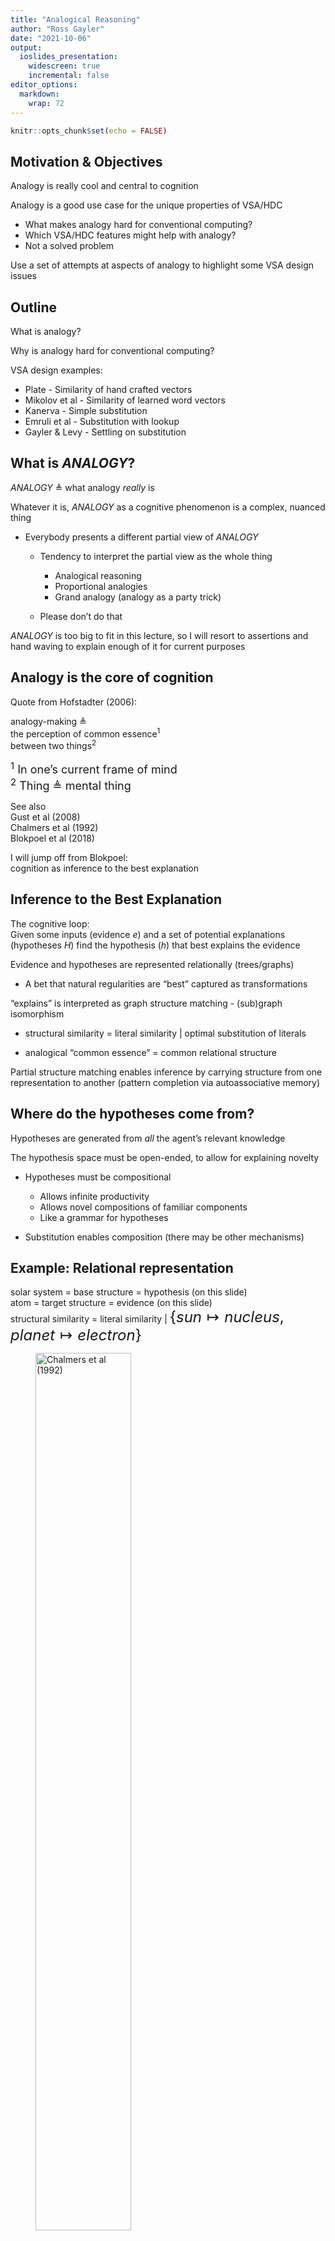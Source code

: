 ```yaml
---
title: "Analogical Reasoning"
author: "Ross Gayler"
date: "2021-10-06"
output: 
  ioslides_presentation:
    widescreen: true
    incremental: false
editor_options: 
  markdown: 
    wrap: 72
---
```


```r
knitr::opts_chunk$set(echo = FALSE)
```

## Motivation & Objectives

Analogy is really cool and central to cognition

Analogy is a good use case for the unique properties of VSA/HDC

-   What makes analogy hard for conventional computing?
-   Which VSA/HDC features might help with analogy?
-   Not a solved problem

Use a set of attempts at aspects of analogy to highlight some VSA design
issues

## Outline

What is analogy?

Why is analogy hard for conventional computing?

VSA design examples:

-   Plate - Similarity of hand crafted vectors
-   Mikolov et al - Similarity of learned word vectors
-   Kanerva - Simple substitution
-   Emruli et al - Substitution with lookup
-   Gayler & Levy - Settling on substitution

## What is *ANALOGY*?

*ANALOGY* $\triangleq$ what analogy *really* is

Whatever it is, *ANALOGY* as a cognitive phenomenon is a complex,
nuanced thing

-   Everybody presents a different partial view of *ANALOGY*

    -   Tendency to interpret the partial view as the whole thing

        -   Analogical reasoning
        -   Proportional analogies
        -   Grand analogy (analogy as a party trick)

    -   Please don't do that

*ANALOGY* is too big to fit in this lecture, so I will resort to
assertions and hand waving to explain enough of it for current purposes

## Analogy is the core of cognition

Quote from Hofstadter (2006):

analogy-making $\triangleq$\
the perception of common essence^1^\
between two things^2^

<font size="4"> ^1^ In one's current frame of mind\
^2^ Thing $\triangleq$ mental thing </font>

See also\
Gust et al (2008)\
Chalmers et al (1992)\
Blokpoel et al (2018)

I will jump off from Blokpoel:\
cognition as inference to the best explanation

## Inference to the Best Explanation

The cognitive loop:\
Given some inputs (evidence $e$) and a set of potential explanations
(hypotheses $H$) find the hypothesis ($h$) that best explains the
evidence

Evidence and hypotheses are represented relationally (trees/graphs)

-   A bet that natural regularities are "best" captured as
    transformations

"explains" is interpreted as graph structure matching - (sub)graph
isomorphism

-   structural similarity = literal similarity \| optimal substitution
    of literals

-   analogical "common essence" = common relational structure

Partial structure matching enables inference by carrying structure from
one representation to another (pattern completion via autoassociative
memory)

## Where do the hypotheses come from?

Hypotheses are generated from *all* the agent's relevant knowledge

The hypothesis space must be open-ended, to allow for explaining novelty

-   Hypotheses must be compositional

    -   Allows infinite productivity
    -   Allows novel compositions of familiar components
    -   Like a grammar for hypotheses

-   Substitution enables composition (there may be other mechanisms)

## Example: Relational representation

solar system = base structure = hypothesis (on this slide)\
atom = target structure = evidence (on this slide)\
structural similarity = literal similarity \|
<font size="5">$\{sun \mapsto nucleus, planet \mapsto electron\}$</font>

![<font size="1">Chalmers et al
(1992)</font>](assets/chalmers-analogy_graphs.png){width="60%"}

## Example: Relational representation of evidence

![<font size="1">Blokpoel et al
(2018)</font>](assets/blokpoel-evidence.png){width="100%"}

## Example: Relational representation of knowledge

![<font size="1">Blokpoel et al
(2018)</font>](assets/blokpoel-knowledge.png){width="38%"}

## Example: Analogical augmentation

![<font size="1">Blokpoel et al
(2018)</font>](assets/blokpoel-augmentation_2.png){width="80%"}

## Example: Augmentation of evidence

![<font size="1">Blokpoel et al
(2018)</font>](assets/blokpoel-augmentation_1.png){width="70%"}

## Example: Explanation

![<font size="1">Blokpoel et al
(2018)</font>](assets/blokpoel-explanation_2.png){width="72%"}

## Why is analogy hard for conventional computing?

Subgraph isomorphism, of two graphs, is NP-complete (intractable)

-   Considers all possible vertex mappings

-   The "obvious" approach is brute-force exhaustive enumeration

-   Each vertex mapping provides very little information about the
    adequacy of the other vertex mappings

Considering all the base structures in the agent's knowledge is much
larger

Considering the transitive closure of analogical augmentations is much
larger

## Preview: Which VSA features might help?

<font size="5">

Hardware parallelism (elemnetwise operations with small fan-in)

Mathematical parallelism (avoids explicit enumeration)

-   The hardware only "sees" the total vector

-   Distributive parallelism

    -   (A + B + C) \* $\rho$(P + Q + R) = A\*$\rho$P + A\*$\rho$Q + ...
        B\*$\rho$P + B\*$\rho$Q + ...

-   Equational parallelism

    -   T = (A + B + C) = (P + Q + R + S) = (X \* Y \* Z) = ...

-   Enables holistic transformations

Substitution is a primitive (via binding)

-   Every value is potentially a variable

</font>

## Plate (1994) - Hand crafted similarity

Focus of Chapter 6 of Plate's thesis (1994) is the use of dot-product
similarity as a measure of structural similarity of representations

Reports experiments with hand-crafted representations aimed at
qualitatively reproducing the results of psychology research into human
judgement of analogical similarity under varying contributions of
component similarity to overall similarity.

My take,

-   superficial similarity $\overset{\operatorname{very}}{\approx}$
    similarity of arguments of relations
-   structural similarity $\overset{\operatorname{very}}{\approx}$
    similarity of pattern of relations

but researchers are free to suit the details of their definitions to
their needs

## Example stimuli

<font size="5">

**P** (Probe) "Spot bit Jane, causing Jane to flee from Spot"

**LS** (Literal Similarity) "Fido bit John, causing John to flee from
Fido." (Has both structural and superficial similarity to the probe P.)

**SF** (Surface features) "John fled from Fido, causing Fido to bite
John." (Has superficial but not structural similarity.)

**CM** (Cross-mapped analogy) "Fred bit Rover, causing Rover to flee
from Fred." (Has both structural and superficial similarity, but types
of corresponding objects are switched.)

**AN** (Analogy) "Mort bit Felix, causing Felix to flee from Mort." (Has
structural but not superficial similarity).

**FOR** (First-order-relations only) "Mort fled from Felix, causing
Felix to bite Mort." (Has neither structural nor superficial similarity,
other than shared predicates.)

</font>

<font size="1">Plate (2000) </font>

## Base and token vectors

![<font size="1">Plate
(1994)</font>](assets/plate-base_token.png){width="74%"}

## Stimulus episode representation construction

Probe episode (**P**): "Spot bit Jane, causing Jane to flee from Spot"

![<font size="1">Plate
(1994)</font>](assets/plate-probe_vector.png){width="100%"}

Note the addition of "lower level" components into the representations

-   These are not strictly necessary for representing the structure

Construction of all the episode representations follows the same scheme

## Dot-product similarity with Probe

![<font size="1">Plate
(2000)</font>](assets/plate-similarities.png){width="100%"}

## Reminders of dot-product similarity properties

<font size="5">

$sim(A, A') = sim(A, (A + X)) \gt 0$

$sim(A, (A \otimes P)) \approx 0$

$sim((A \otimes P), (A' \otimes P)) = sim(A, A') \gt 0$

$sim((A \otimes P), (A' \otimes P')) = sim(A, A') \times sim(P, P') \gt 0$

$sim((A \otimes B \otimes \ldots \otimes X), (A' \otimes B \otimes \ldots \otimes X)) = sim(A, A') \gt 0$

$sim((A \otimes B \otimes \ldots \otimes X), (A' \otimes B \otimes \ldots \otimes X \otimes Y)) \approx 0$

If using self-inverse products:

$sim((A \otimes B \otimes \ldots \otimes X), (A' \otimes B \otimes \ldots \otimes X \otimes Y) \otimes Y^\dagger) = sim(A, A')$

$\dagger$ This is equivalent to applying the substitution
$Y \mapsto \textbf{1}$

</font>

## My interpretation of Plate (1994) Chapter 6

<font size="5">

Representation of structure *requires* product operations,\
which destroys dot-product similarity of result to arguments

-   structural similarity $\neq$ only the dot-product similarity of core
    structure
-   Needs something extra

Plate decorates the composite core structures with components to create
similarity

-   Might be *ad hoc* (depends on whether it is natural for the
    construction process)

-   Might be missing necessary structure

    -   Predicates are not represented as unique instances,

        -   "Spot bit Fido causing Felix to bite John" is ambiguous

    -   but representing them as unique instances would destroy their
        similarity

        -   $sim((bite_1 \otimes bite_{agt} \otimes Spot), (bite_2 \otimes bite_{agt} \otimes Spot)) \approx 0$

</font>

## Dot-product similarity is local

Dot-product similarity is at the heart of VSA system dynamics

Dot-product similarity is very "local"

-   Almost all vectors are quasi-orthogonal to current state vector
-   Only a tiny fraction of the vector space has nonzero similarity with
    state
-   Miraculous luck if all directions of interest are local to the state
-   Similarity driven dynamics alone can't select between non-local
    directions

Relational structure encoded by Multiply and Permute, which are
orthogonalising

-   Something needs to be done to map relational structure into the
    local space so that it can engage the similarity dynamics

## Mikolov et al (2013) - Learned word similarity

Proportional analogy with learned "semantic" vectors for words

-   $a:a' :: b:b'$
-   $man:woman :: king::queen$
-   $V_{woman} - V_{man} + V_{king} \overset{?}{=} V_{queen}$

![<font size="1">Mikolov et al
(2013)</font>](assets/mikolov-offsets.png){width="70%"}

## Successful analogy? Not so much

Doesn't work as well as originally thought (Rogers et al, 2017)

-   Relies on excluding $b$ from answer set (or using multiple choice)
-   Works best when $a$, $a'$, and $b$ are relatively similar to each
    other and to $b'$
-   Poor at some classes of relations, e.g. synonymy, antonymy

*ANALOGY* enables proportional analogy, but proportional analogy $\neq$
*ANALOGY*

"semantic" vectors don't capture *SEMANTICS*

-   Semantic vectors don't know how to change a flat tyre
-   Captures a narrow subset of linguistic regularities induced by
    *SEMANTICS*
-   *ANALOGY* engages with *SEMANTICS*

## Vector semantics and dot-product similarity

Proportional analogy via semantic vectors implies semantics $\equiv$
additive features

$V_{woman} - V_{man} + V_{king}$\
$= (V_{person} + V_{FvsM}) - (V_{person} - V_{FvsM}) + (V_{person} - V_{FvsM} + V_{royal})$\
$= V_{person} + V_{FvsM} + V_{royal})$\
$= V_{queen}$\

Additive features can't capture *SEMANTICS*

*ANALOGY* is about structural relational similarity

-   Representing relational structure requires product operators
-   Static dot-product similarity structure is driven by additive
    structure
-   Dot-product similarity (by itself) can't fully capture structural
    similarity

## Systematic substitution via binding

A binding can be used as a partial function for substitution\
The substitution is applied uniformly across the components of the
argument

With a commutative, self-inverse product operator, e.g. BSC, MAP\
(I won't discuss non-commutative or non-self-inverse products here):\
$A \otimes X \equiv \{ A \mapsto X, X \mapsto A \}$

Apply the substitution by binding it with the argument:\
$\mathbf{(A \otimes X)} \otimes (A + A \otimes B + X \otimes B + C)$\
$= A \otimes X \otimes A + A \otimes X \otimes A \otimes B + A \otimes X \otimes X \otimes B + A \otimes X \otimes C$\
$= (A \otimes A) \otimes X + (A \otimes A) \otimes X \otimes B + A \otimes (X \otimes X) \otimes B + A \otimes X \otimes C$\
$= \textbf{1} \otimes X + \textbf{1} \otimes X \otimes B + A \otimes \textbf{1} \otimes B + A \otimes X \otimes C$\
$= X + X \otimes B + A \otimes B + A \otimes X \otimes C$

$(A + A \otimes B + X \otimes B + C) \overset{(A \otimes X)}{\mapsto} (X + X \otimes B + A \otimes B + A \otimes X \otimes )$

## Subtlety of binding

<font size="5">

Multiple interpretations of bindings ($A \otimes X)$ depending on how
they are used, e.g.:

-   key:value pair in a dictionary (note key and value are treated
    identically)

-   variable:value pair (note variable and value are treated
    identically)

-   Virtual feature detector neuron ($A$ = pattern detected, $X$ =
    identity of neuron)

-   Inference rule ($A$ = antecedent, $B$ = consequent)

-   Substitution pattern ($A$ = search pattern, $B$ = replacement
    pattern)

$A$ and $X$ can be arbitrarily complex composites (everything is just a
vector), e.g.:

-   $(A + B + C) \otimes X = A \otimes X + B \otimes X + C \otimes X$
-   $A \otimes (X + Y + Z) = A \otimes X + A \otimes Y + A \otimes Z$
-   $A \otimes B \otimes X \otimes Y = A \otimes (B \otimes X \otimes Y) = (A \otimes X \otimes Y) \otimes B = \ldots$

</font>

## Kanerva (2010) - What is the Dollar of Mexico?

$V_{ustates} = V_{name} \otimes V_{USA} + V_{capital} \otimes V_{WDC} + V_{currency} \otimes V_{USD}$\
$V_{mexico} = V_{name} \otimes V_{MEX} + V_{capital} \otimes V_{MXC} + V_{currency} \otimes V_{MXN}$\

$V_{U \otimes M} = V_{ustates} \otimes V_{mexico}$\
$= V_{USA} \otimes V_{MEX} + V_{WDC} \otimes V_{MXC} + V_{USD} \otimes V_{MXN} + noise_1$\
(a sum of filler substitutions - fillers occupying the same role have been bound)

Warning: $noise$ is the sum of all terms you *know* will not be important

Apply the USA/Mexico mapping, e.g. "What is the Dollar of Mexico?"\
$V_{U \otimes M} \otimes V_{USD}$\
$= (V_{USA} \otimes V_{MEX} + V_{WDC} \otimes V_{MXC} + V_{USD} \otimes V_{MXN} + noise_1) \otimes V_{USD}$\
$= noise_2 + noise_3 + V_{USD} \otimes V_{MXN} \otimes V_{USD} + noise_1 \otimes V_{USD}$\
$\approx V_{MXN}$\

## Hand crafted substitution

This approach works because of identical roles, e.g. $V_{currency}$

The role representations are static and enumerated in advance

Great if that's all you need

- Seriously, if that's all you need, it's the best way to do something analogy-like

*ANALOGY* needs dynamic substitutions chosen in response to the context

## Emruli et al (2013) - Learned substitution

![<font size="1">Emruli et al
(2013)</font>](assets/emruli-AMU.png){width="70%"}

"The analogical mapping unit (AMU) which learns mappings of the
type $x_k \mapsto y_k$ from examples and uses bundled mapping vectors stored in
the SDM to calculate the output vector $y_k$" 

## How it works

$x_k$ is used as the address for the Sparse Distributed Memory (SDM)\
The mapping $x_k \otimes y_k$ is used as the value to store in the SDM

Mappings are noncommutative because $x_k$ and $y_k$ are used differently

Write mode: mappings are written to SDM\
Read mode: retrieves average mapping corresponding to $x_k$ and applies it to $x_k$

SDM does a sort of averaging memory over similar addresses\
Interpolates over mappings\
Can't generate completely novel mappings

Note the "circuit based" approach, including non-VSA components (SDM)\
There is usually an amount of plumbing and control to deal with\
A purist would make the control distributed (VSA-like)
but it's usual to make the control localist as an engineering hack

## Gayler & Levy (2009) - Settling on substitution

Graph isomorphism (not analogical mapping, but a proxy for necessary process)

Find vertex mappings that make the graphs identical

- $\{ A \mapsto P,  B \mapsto Q,  C \mapsto S,  D \mapsto R \}$
- $\{ A \mapsto P,  B \mapsto Q,  C \mapsto R,  D \mapsto S \}$

![<font size="1">Gayler & Levy (2009)</font>](assets/gayler-2_graphs.png){width="70%"}

## How it works: The long and winding road

The explanation is going to be long winded (sorry)

- What is a graph isomorphism (implementable definition)?
- Localist heuristic to find graph isomorphisms
- VSA distributed implementation of localist method

## Adjacency matrix of a graph

How to represent a graph with a matrix

- Row and column indices correspond to vertices
- Cell entries indicate edges

![<font size="1">Gayler & Levy (2009)</font>](assets/gayler-adjacency.png){width="60%"}

## Association graph

<font size="5">

The association graph is a graph product of the two graphs\
- Vertices correspond to vertex mappings of the two graphs\
- Edges correspond to edge existence agreement of the vertex mappings\
- A maximal clique corresponds to a maximal isomorphism of the two graphs

</font>

![<font size="1">Gayler (2009) Melbourne University presentation (editted). Only a subset of vertices and edges shown.</font>](assets/gayler-association2.png){width="59%"}

## How to find a maximal clique of a graph

Replicator equations (from evolutionary game theory)\
Also interpretable as Bayesian update\

$x(t)$ = prior distribution = support for each possible vertex mapping\
$x(t + 1)$ = posterior distribution = support for each possible vertex mapping\
$w$ = adjacency matrix of association graph\
$\pi(t)$ = likelihood = multiplicative update to vertex mapping support given $w$

![<font size="1">Gayler (2009) Melbourne University presentation</font>](assets/gayler-replicator_eqns.png){width="20%"}

## Replicator equation circuit

Localist representation of mappings (potentially large)

$k$ number of vertices in each of the two graphs\
$dim(x) = dim(\pi) = k^2$\
$dim(w) = k^2 \times k^2$

![<font size="1">Gayler (2009) Melbourne University presentation</font>](assets/gayler-circuit_localist.png){width="35%"}

$\land \triangleq$ elementwise product

## Settling of localist replicator equations

![<font size="1">Gayler (2009) Melbourne University presentation</font>](assets/gayler-settling_localist.png){width="55%"}

## VSA representations for replicator equations

<font size="5">

Vertices: $A, B, C, D, P, Q, R, S$

Edges: $B \otimes C,B \otimes D, Q \otimes R, Q \otimes S$

Graph vertex sets: $(A + B + C + D), (P + Q + R + S)$

Graph edge sets: $(B \otimes C + B \otimes D), (Q \otimes R + Q \otimes S)$

Initial potential vertex mappings = $x(t = 1)$ =\
$(A + B + C + D) \otimes (P + Q + R + S)$ =\
$A \otimes P + A \otimes Q + \ldots + B \otimes P + B \otimes Q + \ldots + D \otimes S$

Association graph edges (positive only) = potential edge mappings = $w$ =\
$(B \otimes C + B \otimes D) \otimes (Q \otimes R + Q \otimes S)$ =\
$(B \otimes C \otimes Q \otimes R) + (B \otimes C \otimes Q \otimes S) + (B \otimes D \otimes Q \otimes R) + (B \otimes D \otimes Q \otimes S)$

</font>

##  VSA replicator equation circuit

Interpret all vectors as being of the form $kV$,\
where $k$ is the magnitude/support for $V$ (the unit magnitude direction)

Analog computing: $V$ is the labelled wire, $k$ is the voltage on the wire

![<font size="1">Gayler (2009) Melbourne University presentation</font>](assets/gayler-circuit_distributed.png){width="70%"}

## Multiset intersection

$\land \triangleq$ multiset intersection

A multiset is a set with a nonnegative magnitude of membership for each element
(i.e. the magnitudes of the component vectors vary across components)

$arg_1 = a V_1 + b V_2 + c V_3$\
$arg_1 = p V_1 + q V_2 + r V_4$\

$\land(arg_1, arg_2) = a p V_1 + b q V_2$

The elementwise multiplication of the magnitudes of the component vectors

This corresponds to the elementwise multiplication of support for the vertex mappings in the localist version

Won't go into the implementation here

## Evidence propagation

<font size="5">

Association graph edges have the form: $B \otimes C \otimes Q \otimes R$\
and can be interpreted as mappings:\
$(B \otimes C) \otimes (Q \otimes R)$ # interpret as mapping between edges in the graphs\
$(B \otimes Q) \otimes (C \otimes R)$ # interpret as mapping between vertex mappings

Association graph edges applied as inference rules:

$\pi = x \otimes w$\
= $(B \otimes Q + \ldots ) \otimes (B \otimes C \otimes Q \otimes R + \ldots )$\
= (vertex mappings) $\otimes$ (mappings between vertex mappings)\
= $(k(B \otimes Q) + \ldots ) \otimes ((B \otimes Q) \otimes (C \otimes R) + \ldots )$\
= $k(C \otimes R) + \ldots$

Interpret $(B \otimes Q) \otimes (C \otimes R)$ as the rule:\
"To the extent that $B \otimes Q$ is supported as part of the solution\
Increase the support for $C \otimes R$ as part of the solution"

</font>

##  Settling of VSA replicator equation circuit

![<font size="1">Gayler (2009) Melbourne University presentation</font>](assets/gayler-settling_distributed.png){width="63%"}

## References / Reading

M. Blokpoel, T. Wareham, P. Haselager, and I. van Rooij (2018) *Deep
Analogical Inference as the Origin of Hypotheses*. The Journal of
Problem Solving 

D. J. Chalmers, R. M. French, and D. R. Hofstadter (1992) *High-level
perception, representation, and analogy: A critique of artificial
intelligence methodology*. Journal of Experimental & Theoretical
Artificial Intelligence

B. Emruli, R. W. Gayler, and F. Sandin (2013) *Analogical mapping and
inference with binary spatter codes and sparse distributed memory*. The
2013 International Joint Conference on Neural Networks (IJCNN)

B. Emruli and F. Sandin (2014) Analogical *Mapping with Sparse
Distributed Memory: A Simple Model that Learns to Generalize from
Examples*. Cognitive Computation

------------------------------------------------------------------------

R. W. Gayler and S. D. Levy (2009) *A Distributed Basis for Analogical
Mapping*. New Frontiers in Analogy Research, Proceedings of the Second
International Conference on Analogy, ANALOGY-2009

R. W. Gayler and R. Wales (1998) *Connections, Binding, Unification and
Analogical Promiscuity*. Advances In Analogy Research: Integration Of
Theory And Data From The Cognitive, Computational, And Neural Sciences

H. Gust, U. Krumnack, K.-U. Kühnberger, and A. Schwering (2008)
*Analogical Reasoning: A Core of Cognition*. KI - Künstliche Intelligenz

D. R. Hofstadter (2006) *Analogy as the core of cognition*. Stanford
Presidential Lecture

P. Kanerva (2000) *Large Patterns Make Great Symbols: An Example of
Learning from Example*. Hybrid Neural Systems

------------------------------------------------------------------------

P. Kanerva (2010) *What We Mean when We Say "What's the Dollar of
Mexico?": Prototypes and Mapping in Concept Space*. Quantum Informatics
2010: AAAI-Fall 2010 Symposium on Quantum Informatics for Cognitive,
Social, and Semantic Processes

S. D. Levy and R. W. Gayler (2009) *"Lateral inhibition" in a fully
distributed connectionist architecture*. In Proceedings of the Ninth
International Conference on Cognitive Modeling (ICCM 2009)

T. Mikolov, W. Yih, and G. Zweig (2013) *Linguistic Regularities in
Continuous Space Word Representations*. Proceedings of NAACL-HLT 2013

T. A. Plate (1994) *Distributed Representations and Nested Compositional
Structure*. PhD Thesis. University of Toronto

T. A. Plate (2000) *Analogy retrieval and processing with distributed
vector representations*. Expert Systems

------------------------------------------------------------------------

A. Rogers, A. Drozd, and L. Bofang (2017) *The (too Many) Problems of
Analogical Reasoning with Word Vectors*. Proceedings of the 6th Joint
Conference on Lexical and Computational Semantics (\*SEM 2017)
